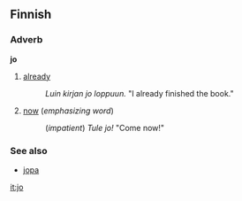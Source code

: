 ==Finnish==

===Adverb===
'''jo'''

# [[already]]
#: ''Luin kirjan jo loppuun.'' "I already finished the book."
# [[now]] (''emphasizing word'')
#: (''impatient'') ''Tule jo!'' "Come now!"

===See also===
*[[jopa#Finnish|jopa]]

[[it:jo]]